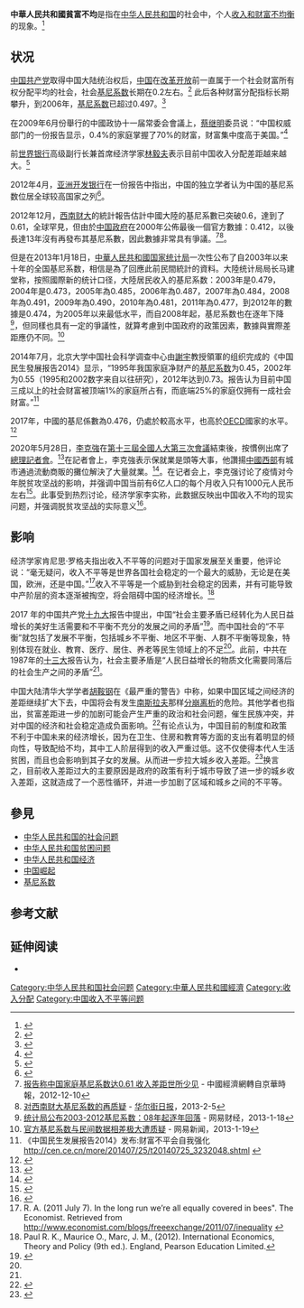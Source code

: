 {{中華人民共和國社會生活}}
'''中華人民共和國貧富不均'''是指在[[中华人民共和国|中华人民共和国]]的社会中，个人[[貧富差距|收入和财富不均衡]]的现象。<ref>{{Cite paper
| last = Shixue
| first = Jiang
| title = Economic Development and Integration in Asia and Latin America
| location = Tokyo
| date = 2003-09-29
}}</ref>

== 状况 ==
[[中国共产党|中国共产党]]取得中国大陆统治权后，[[中国|中国]]在[[改革开放|改革开放]]前一直属于一个社会财富所有权分配平均的社会，社会[[基尼系数|基尼系数]]长期在0.2左右。<ref>{{cite news
| url = http://www.china.com.cn/chinese/zhuanti/249739.htm
| title = 2002-2003年：中国经济形势分析与预测总报告
| date = 2002年12月20日
| work = 中国网
| accessdate = 2007年6月8日
| archive-date = 2007年4月7日
| archive-url = https://web.archive.org/web/20070407005800/http://china.com.cn/chinese/zhuanti/249739.htm
| dead-url = no
}}</ref>
此后各种财富分配指标长期攀升，到2006年，[[基尼系数|基尼系数]]已超过0.497。<ref>{{cite news
| url = http://finance.jrj.com.cn/news/2007-05-23/000002262040.html
| title = 中国社会形势分析与预测总报告
| date = 2007年5月23日
| work = 金融界
}}</ref>

在2009年6月份舉行的中國政协十一届常委会會議上，[[蔡继明|蔡继明]]委员说：“中国权威部门的一份报告显示，0.4%的家庭掌握了70%的财富，财富集中度高于美国。”<ref>{{cite news
| url = http://money.hexun.com/2009-06-26/119035123.html
| title = 中国0.4%的人掌握了70%的财富 有钱人都是谁
| date = 2009年6月26日
| work = 和讯网理财频道
| access-date = 2009年7月10日
| archive-url = https://web.archive.org/web/20110828162640/http://money.hexun.com/2009-06-26/119035123.html
| archive-date = 2011年8月28日
| dead-url = yes
}}</ref>

前[[世界银行|世界银行]]高级副行长兼首席经济学家[[林毅夫|林毅夫]]表示目前中国收入分配差距越来越大。<ref>{{cite news
| url = http://news.sina.com.cn/c/2010-09-14/013121094611.shtml
| title = 世行副行长林毅夫称中国收入分配差距越来越大
| date = 2010年9月14日
| publisher = 红网-潇湘晨报
| work = 新浪网
| accessdate = 2010-09-19
| archive-date = 2010-09-29
| archive-url = https://web.archive.org/web/20100929010653/http://news.sina.com.cn/c/2010-09-14/013121094611.shtml
| dead-url = no
}}</ref>

2012年4月，[[亚洲开发银行|亚洲开发银行]]在一份报告中指出，中国的独立学者认为中国的基尼系数位居全球较高国家之列<ref>{{cite web|url=http://www.zaobao.com/cz/cz120822_006.shtml | language= | title=中国贫富差距 逼近联合国警戒线 |publisher=联合早报 |date=2012-08-22 |accessdate= }}</ref>。

2012年12月，[[西南財經大學|西南财大]]的統計報告估計中國大陸的基尼系數已突破0.6，達到了0.61，全球罕見，但由於[[中华人民共和国政府|中国政府]]在2000年公佈最後一個官方數據：0.412，以後長達13年沒有再發布其基尼系數，因此數據非常具有爭議。<ref>[http://www.ce.cn/macro/more/201212/10/t20121210_23922300.shtml 报告称中国家庭基尼系数达0.61 收入差距世所少见] {{Wayback|url=http://www.ce.cn/macro/more/201212/10/t20121210_23922300.shtml |date=20121212083950 }} - 中國經濟網轉自京華時報，2012-12-10</ref><ref>[http://cn.wsj.com/gb/20130205/OPN092607.asp#jtss-tsina 对西南财大基尼系数的再质疑] {{Wayback|url=http://cn.wsj.com/gb/20130205/OPN092607.asp#jtss-tsina |date=20130522232910 }} - [[华尔街日报|华尔街日报]]，2013-2-5</ref>。

但是在2013年1月18日，[[中華人民共和國|中華人民共和國]][[国家统计局|国家统计局]]一次性公布了自2003年以来十年的全国基尼系数，相信是為了回應此前民間統計的資料。大陸统计局局长马建堂称，按照國際新的统计口径，大陸居民收入的基尼系数：2003年是0.479，2004年是0.473，2005年為0.485，2006年為0.487，2007年為0.484，2008年為0.491，2009年為0.490，2010年為0.481，2011年為0.477，到2012年的數據是0.474，为2005年以来最低水平，而自2008年起，基尼系数也在逐年下降<ref>[http://money.163.com/13/0118/11/8LGETOVL00254T1I.html 统计局公布2003-2012基尼系数：08年起逐年回落] {{Wayback|url=http://money.163.com/13/0118/11/8LGETOVL00254T1I.html |date=20130504090714 }} - 网易财经，2013-1-18</ref>，但同樣也具有一定的爭議性，就算考慮到中国政府的政策因素，數據與實際差距應仍不同。<ref>[http://news.163.com/13/0119/02/8LI1JOJA0001124J.html 官方基尼系数与民间数据相差极大遭质疑] {{Wayback|url=http://news.163.com/13/0119/02/8LI1JOJA0001124J.html |date=20130310230824 }} - 网易新闻，2013-1-19</ref>

2014年7月，北京大学中国社会科学调查中心由[[謝宇|謝宇]]教授領軍的组织完成的《中国民生發展报告2014》显示，“1995年我国家庭净财产的[[基尼系数|基尼系数]]为0.45，2002年为0.55（1995和2002数字来自以往研究），2012年达到0.73。报告认为目前中国三成以上的社会财富被顶端1%的家庭所占有，而底端25%的家庭仅拥有一成社会财富。”<ref>《中国民生发展报告2014》发布:财富不平会自我强化 http://cen.ce.cn/more/201407/25/t20140725_3232048.shtml {{Wayback|url=http://cen.ce.cn/more/201407/25/t20140725_3232048.shtml |date=20150928002057 }}</ref>

2017年，中國的基尼係數為0.476，仍處於較高水平，也高於[[OECD|OECD]]國家的水平。<ref>{{Cite web|title=Inequality - Income inequality - OECD Data|url=http://data.oecd.org/inequality/income-inequality.htm|language=en|website=theOECD|access-date=2019-04-18|archive-date=2019-09-18|archive-url=https://web.archive.org/web/20190918094533/https://data.oecd.org/inequality/income-inequality.htm|dead-url=no}}</ref>

2020年5月28日，[[李克強|李克強]]在[[第十三届全国人民代表大会第三次会议|第十三屆全國人大第三次會議]]結束後，按慣例出席了[[国务院总理记者会|總理記者會]]。<ref>{{cite web|title=（两会受权发布）李克强总理出席记者会并回答中外记者提问|url=http://www.xinhuanet.com/politics/2020-05/29/c_1126047196.htm|work=新华网|date=2020-05-29|accessdate=2020-06-06|archive-url=https://web.archive.org/web/20200606080029/http://www.xinhuanet.com/politics/2020-05/29/c_1126047196.htm|archive-date=2020-06-06|dead-url=no}}</ref>在記者會上，李克強表示保就業是頭等大事，他讚揚[[中國西部|中國西部]]有城市通過流動商販的攤位解決了大量就業。<ref>{{cite web|title=中國總理李克強記者會關鍵詞：緊日子、就業、病毒溯源和港台|url=https://www.bbc.com/zhongwen/trad/chinese-news-52837742|work=BBC中文網|date=2020-05-28|accessdate=2020-06-06|archive-date=2020-08-28|archive-url=https://web.archive.org/web/20200828165245/https://www.bbc.com/zhongwen/trad/chinese-news-52837742|dead-url=no}}</ref>。在记者会上，李克强讨论了疫情对今年脱贫攻坚战的影响，并强调中国当前有6亿人口的每个月收入只有1000元人民币左右<ref>{{cite web|title=中国地摊经济：後疫情时代全民摆摊能否解决就业难|url=https://www.bbc.com/zhongwen/trad/chinese-news-52934118|work=BBC中文网|date=2020-06-05|accessdate=2020-06-06|archive-date=2020-06-06|archive-url=https://web.archive.org/web/20200606085753/https://www.bbc.com/zhongwen/trad/chinese-news-52934118|dead-url=no}}</ref>。此事受到热烈讨论，经济学家李实称，此数据反映出中国收入不均的现实问题，并强调脱贫攻坚战的实际意义<ref>{{Cite web|title=李实：提高居民收入水平任重而道远 _中国经济网——国家经济门户|url=http://www.ce.cn/xwzx/gnsz/gdxw/202006/01/t20200601_35010703.shtml|accessdate=2020-11-25|work=www.ce.cn|archive-date=2020-11-23|archive-url=https://web.archive.org/web/20201123183036/http://www.ce.cn/xwzx/gnsz/gdxw/202006/01/t20200601_35010703.shtml|dead-url=no}}</ref>。

==影响==
经济学家肯尼思·罗格夫指出收入不平等的问题对于国家发展至关重要，他评论说：“毫无疑问，收入不平等是世界各国社会稳定的一个最大的威胁，无论是在美国，欧洲，还是中国。”<ref>R. A. (2011 July 7). In the long run we’re all equally covered in bees". The Economist. Retrieved from http://www.economist.com/blogs/freeexchange/2011/07/inequality {{Wayback|url=http://www.economist.com/blogs/freeexchange/2011/07/inequality |date=20151122222135 }}</ref>收入不平等是一个威胁到社会稳定的因素，并有可能导致中产阶层的资本逐渐被掏空，将会阻碍中国的经济增长。<ref>Paul R. K., Maurice O., Marc, J. M., (2012). International Economics, Theory and Policy (9th ed.). England, Pearson Education Limited.</ref>

2017 年的中国共产党[[中国共产党第十九次全国代表大会|十九大]]报告中提出，中国“社会主要矛盾已经转化为人民日益增长的美好生活需要和不平衡不充分的发展之间的矛盾”<ref name=":0">{{Cite news|url=http://www.xinhuanet.com//politics/2017-10/24/c_129725444.htm|title=[十九大“新”观察]“新矛盾”怎么解？|author=曹滢 韩家慧|date=2017-10-24|work=|publisher=新华网|accessdate=2020-08018|language=|format=|archive-date=2020-03-19|archive-url=https://web.archive.org/web/20200319062045/http://www.xinhuanet.com/politics/2017-10/24/c_129725444.htm|dead-url=no}}</ref>。而中国社会的“不平衡”就包括了发展不平衡，包括城乡不平衡、地区不平衡、人群不平衡等现象，特别体现在就业、教育、医疗、居住、养老等民生领域上的不足<ref name=":0" />。此前，中共在1987年的[[中国共产党第十三次全国代表大会|十三大]]报告认为，社会主要矛盾是“人民日益增长的物质文化需要同落后的社会生产之间的矛盾”<ref name=":0" />。

中国大陆清华大学学者[[胡鞍钢|胡鞍钢]]在《最严重的警告》中称，如果中国区域之间经济的差距继续扩大下去，中国将会有发生[[南斯拉夫社会主义联邦共和国|南斯拉夫]]那样[[南斯拉夫解體|分崩离析]]的危险。其他学者也指出，贫富差距进一步的加剧可能会产生严重的政治和社会问题，催生民族冲突，并对中国的经济和社会稳定造成负面影响。<ref name="which">{{Cite journal | last1 = Kanbur | first1 = Ravi | last2 = Zhang | first2 = Xiaobo | author-link1 = Ravi Kanbur | title = Which regional inequality? The evolution of rural–urban and inland–coastal inequality in China from 1983 to 1995 | journal = Journal of Comparative Economics | volume = 27 | issue = 4 | pages = 686–701 | publisher = Elsevier | doi = 10.1006/jcec.1999.1612 | date = December 1999 | url = http://dx.doi.org/10.1006/jcec.1999.1612 | ref = harv | postscript = .}}</ref>有论点认为，中国目前的制度和政策不利于中国未来的经济增长，因为在卫生、住房和教育等方面的支出有着明显的倾向性，导致配给不均，其中工人阶层得到的收入严重过低。这不仅使得本代人生活贫困，而且也会影响到其子女的发展。从而进一步拉大城乡收入差距。<ref name="urban">{{Cite journal
| doi = 10.2307/117126
| issn = 00028282
| volume = 89
| issue = 2
| pages = 306–310
| last = Yang
| first = Dennis Tao
| title = Urban-Biased Policies and Rising Income Inequality in China
| url = https://archive.org/details/sim_american-economic-review_1999-05_89_2/page/306
| journal = The American Economic Review
| date = 1999-05-01
| jstor = 117126
}}</ref>换言之，目前收入差距过大的主要原因是政府的政策有利于城市导致了进一步的城乡收入差距，这就造成了一个恶性循环，并进一步加剧了区域和城乡之间的不平等。

== 參見 ==
{{Portal box|中华人民共和国|社会学|经济}}
* [[中华人民共和国的社会问题|中华人民共和国的社会问题]]
* [[中华人民共和国贫困问题|中华人民共和国贫困问题]]
* [[中华人民共和国经济|中华人民共和国经济]]
* [[中国崛起|中国崛起]]
* [[基尼系数|基尼系数]]

== 参考文献 ==
{{Reflist|2}}

== 延伸阅读 ==
* {{cite book | last1 = Kanbur | first1 = Ravi | last2 = Fan | first2 = Shenggen | last3 = Wei | first3 = Shang-Jin | last4 = Zhang | first4 = Xiaobo | author-link1 = Ravi Kanbur | author-link2 = Shenggen Fan | title = The Oxford companion to the economics of China | publisher = Oxford University Press | location = Oxford | year = 2014 | isbn = 9780199678204 }}

[[Category:中华人民共和国社会问题|Category:中华人民共和国社会问题]]
[[Category:中華人民共和國經濟|Category:中華人民共和國經濟]]
[[Category:收入分配|Category:收入分配]]
[[Category:中国收入不平等问题|Category:中国收入不平等问题]]